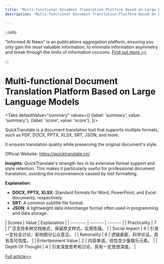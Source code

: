 ```yaml
---
title: "Multi-functional Document Translation Platform Based on Large Language Models"
description: "Multi-functional Document Translation Platform Based on Large Language Models"

---
```



:::info

"Informed AI News" is an publications aggregation platform, ensuring you only gain the most valuable information, to eliminate information asymmetry and break through the limits of information cocoons.  [Find out more >>](/)

:::

# Multi-functional Document Translation Platform Based on Large Language Models


<Tabs
	defaultValue="summary"
	values={[
	{label: 'summary', value: 'summary'},
	{label: 'score', value: 'score'},
]}>
<TabItem value="summary">


QuickTranslate is a document translation tool that supports multiple formats, such as PDF, DOCX, PPTX, XLSX, SRT, JSON, and more.

It ensures translation quality while preserving the original document's style.

Official Website: https://quicktranslate.cn/

**Insights**:
QuickTranslate's strength lies in its extensive format support and style retention. This makes it particularly useful for professional document translation, avoiding the inconvenience caused by lost formatting.

**Explanation**:
- **DOCX, PPTX, XLSX**: Standard formats for Word, PowerPoint, and Excel documents, respectively.
- **SRT**: A common subtitle file format.
- **JSON**: A lightweight data interchange format often used in programming and data storage.
</TabItem>
<TabItem value="score">
	| Scores     | Value   | Explanation |
	| -------- | ------- | ------- |
	| Practicality  | 7    | 广泛支持多种文档格式，保留原文样式，实用性强。    |
	| Social Impact | 4     | 引发一定社会讨论，影响部分公众意见。    |
	| Rationality    | 6    | 逻辑紧密，科学论证，具有高可信度。    |
	| Entertainment Value    | 2    | 内容单调，但包含少量娱乐元素。    |
	| Depth Of Thought    | 4    | 引发深度思考和讨论，具有一定思想深度。    |
</TabItem>
</Tabs>

[Full article>>](https://github.com/ruanyf/weekly/issues/5218)
